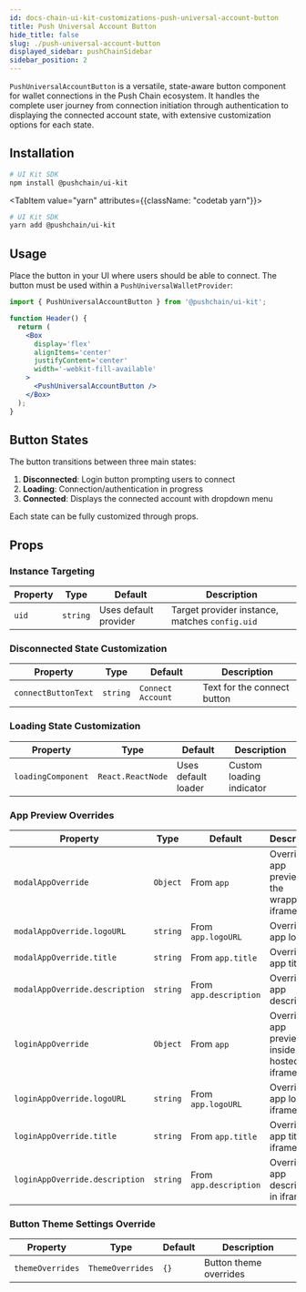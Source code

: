 ```yaml
---
id: docs-chain-ui-kit-customizations-push-universal-account-button
title: Push Universal Account Button
hide_title: false
slug: ./push-universal-account-button
displayed_sidebar: pushChainSidebar
sidebar_position: 2
---
```


<head>
  <title>{`Push Universal Account Button | Customizations | UI Kit | Push Chain Docs`}</title>
</head>


<!-- Content Start -->

`PushUniversalAccountButton` is a versatile, state-aware button component for wallet connections in the Push Chain ecosystem. It handles the complete user journey from connection initiation through authentication to displaying the connected account state, with extensive customization options for each state.

## Installation

<Tabs className="codetabs" groupId="quickstart-examples">
  <TabItem value="npm" attributes={{className: "codetab npm"}} default>

```bash
# UI Kit SDK
npm install @pushchain/ui-kit
```

  </TabItem>

  <TabItem value="yarn" attributes={{className: "codetab yarn"}}>

```bash
# UI Kit SDK
yarn add @pushchain/ui-kit
```

  </TabItem>
</Tabs>

## Usage

Place the button in your UI where users should be able to connect. The button must be used within a `PushUniversalWalletProvider`:

```jsx
import { PushUniversalAccountButton } from '@pushchain/ui-kit';

function Header() {
  return (
    <Box
      display='flex'
      alignItems='center'
      justifyContent='center'
      width='-webkit-fill-available'
    >
      <PushUniversalAccountButton />
    </Box>
  );
}
```

## Button States

The button transitions between three main states:

1. **Disconnected**: Login button prompting users to connect
2. **Loading**: Connection/authentication in progress
3. **Connected**: Displays the connected account with dropdown menu

Each state can be fully customized through props.

## Props

### Instance Targeting

<PushAPIReference showRequiredNotice={false}>

| Property | Type     | Default               | Description                                    |
| -------- | -------- | --------------------- | ---------------------------------------------- |
| `uid`    | `string` | Uses default provider | Target provider instance, matches `config.uid` |

</PushAPIReference>

### Disconnected State Customization

<PushAPIReference showRequiredNotice={false}>

| Property            | Type     | Default           | Description                 |
| ------------------- | -------- | ----------------- | --------------------------- |
| `connectButtonText` | `string` | `Connect Account` | Text for the connect button |

</PushAPIReference>

### Loading State Customization

<PushAPIReference showRequiredNotice={false}>

| Property           | Type              | Default             | Description              |
| ------------------ | ----------------- | ------------------- | ------------------------ |
| `loadingComponent` | `React.ReactNode` | Uses default loader | Custom loading indicator |

</PushAPIReference>

### App Preview Overrides

<PushAPIReference showRequiredNotice={false}>

| Property                       | Type     | Default                | Description                                |
| ------------------------------ | -------- | ---------------------- | ------------------------------------------ |
| `modalAppOverride`             | `Object` | From `app`             | Override app preview in the wrapper iframe |
| `modalAppOverride.logoURL`     | `string` | From `app.logoURL`     | Override app logo                          |
| `modalAppOverride.title`       | `string` | From `app.title`       | Override app title                         |
| `modalAppOverride.description` | `string` | From `app.description` | Override app description                   |
| `loginAppOverride`             | `Object` | From `app`             | Override app preview inside hosted iframe  |
| `loginAppOverride.logoURL`     | `string` | From `app.logoURL`     | Override app logo in iframe                |
| `loginAppOverride.title`       | `string` | From `app.title`       | Override app title in iframe               |
| `loginAppOverride.description` | `string` | From `app.description` | Override app description in iframe         |

</PushAPIReference>

### Button Theme Settings Override

<PushAPIReference showRequiredNotice={false}>

| Property         | Type             | Default | Description            |
| ---------------- | ---------------- | ------- | ---------------------- |
| `themeOverrides` | `ThemeOverrides` | `{}`    | Button theme overrides |

</PushAPIReference>
